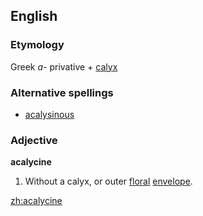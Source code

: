 ==English==

===Etymology===
Greek ''a-'' privative + [[calyx]]

===Alternative spellings===
* [[acalysinous]]

===Adjective===
'''acalycine'''
# {{botany}} Without a calyx, or outer [[floral]] [[envelope]].

[[zh:acalycine]]